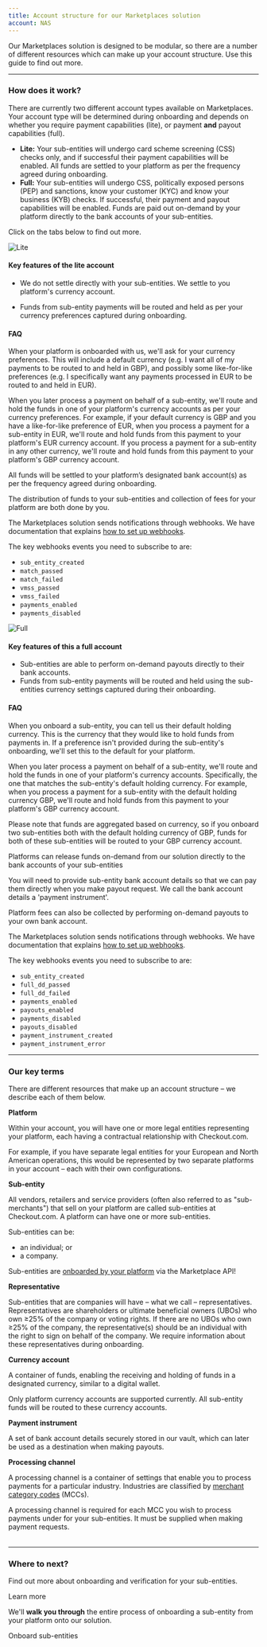 ```yaml
---
title: Account structure for our Marketplaces solution
account: NAS
---
```


Our Marketplaces solution is designed to be modular, so there are a number of different resources which can make up your account structure. Use this guide to find out more.

---

### How does it work?

There are currently two different account types available on Marketplaces. Your account type will be determined during onboarding and depends on whether you require payment capabilities (lite), or payment **and** payout capabilities (full).

- **Lite:** Your sub-entities will undergo card scheme screening (CSS) checks only, and if successful their payment capabilities will be enabled. All funds are settled to your platform as per the frequency agreed during onboarding.
- **Full:** Your sub-entities will undergo CSS, politically exposed persons (PEP) and sanctions, know your customer (KYC) and know your business (KYB) checks. If successful, their payment and payout capabilities will be enabled. Funds are paid out on-demand by your platform directly to the bank accounts of your sub-entities.

<InfoBox>

Click on the tabs below to find out more.

</InfoBox>

<tabs>
<tab title="Lite">
<img src="/NAS/Marketplaces/Lite.png" alt="Lite" />

#### Key features of the lite account

- We do not settle directly with your sub-entities. We settle to you platform's currency account.

- Funds from sub-entity payments will be routed and held as per your currency preferences captured during onboarding.

#### FAQ

<Accordion title="How are funds from payments routed and held?">

When your platform is onboarded with us, we'll ask for your currency preferences. This will include a default currency (e.g. I want all of my payments to be routed to and held in GBP), and possibly some like-for-like preferences (e.g. I specifically want any payments processed in EUR to be routed to and held in EUR).

When you later process a payment on behalf of a sub-entity, we'll route and hold the funds in one of your platform's currency accounts as per your currency preferences. For example, if your default currency is GBP and you have a like-for-like preference of EUR, when you process a payment for a sub-entity in EUR, we'll route and hold funds from this payment to your platform's EUR currency account. If you process a payment for a sub-entity in any other currency, we'll route and hold funds from this payment to your platform's GBP currency account.

</Accordion>
<Accordion title="How are funds from payments settled to my sub-entities?">

All funds will be settled to your platform’s designated bank account(s) as per the frequency agreed during onboarding.

The distribution of funds to your sub-entities and collection of fees for your platform are both done by you.

</Accordion>
<Accordion title="How do I know when my sub-entity is ready to process payments?">

The Marketplaces solution sends notifications through webhooks. We have documentation that explains [how to set up webhooks](/workflows/set-up-your-webhooks-receiver).

The key webhooks events you need to subscribe to are:

- `sub_entity_created`
- `match_passed`
- `match_failed`
- `vmss_passed`
- `vmss_failed`
- `payments_enabled`
- `payments_disabled`

</Accordion>
</tab>
<tab title="Full">

<img src="/NAS/Marketplaces/Full.png" alt="Full" />

#### Key features of this a full account

- Sub-entities are able to perform on-demand payouts directly to their bank accounts.
- Funds from sub-entity payments will be routed and held using the sub-entities currency settings captured during their onboarding.

#### FAQ

<Accordion title="How are funds from payments routed and held?">

When you onboard a sub-entity, you can tell us their default holding currency. This is the currency that they would like to hold funds from payments in. If a preference isn't provided during the sub-entity's onboarding, we'll set this to the default for your platform.

When you later process a payment on behalf of a sub-entity, we'll route and hold the funds in one of your platform's currency accounts. Specifically, the one that matches the sub-entity's default holding currency. For example, when you process a payment for a sub-entity with the default holding currency GBP, we'll route and hold funds from this payment to your platform's GBP currency account.

Please note that funds are aggregated based on currency, so if you onboard two sub-entities both with the default holding currency of GBP, funds for both of these sub-entities will be routed to your GBP currency account.

</Accordion>
<Accordion title="How are funds from payments settled to my sub-entities?">

Platforms can release funds on-demand from our solution directly to the bank accounts of your sub-entities

You will need to provide sub-entity bank account details so that we can pay them directly when you make payout request. We call the bank account details a 'payment instrument'.

Platform fees can also be collected by performing on-demand payouts to your own bank account.

</Accordion>
<Accordion title="Which event do I need to subscribe to via the Workflows API?">

The Marketplaces solution sends notifications through webhooks. We have documentation that explains [how to set up webhooks](/workflows/set-up-your-webhook-receiver).

The key webhooks events you need to subscribe to are:

- `sub_entity_created`
- `full_dd_passed`
- `full_dd_failed`
- `payments_enabled`
- `payouts_enabled`
- `payments_disabled`
- `payouts_disabled`
- `payment_instrument_created`
- `payment_instrument_error`

</Accordion>

</tab>
</tabs>

---

### Our key terms

There are different resources that make up an account structure – we describe each of them below.

<Table>
<TableHead headers={['Resource', 'Description']} />
<TableBody>
<TableRow>
<TableCell>

**Platform**

</TableCell>
<TableCell>

Within your account, you will have one or more legal entities
representing your platform, each having a contractual relationship
with Checkout.com.

For example, if you have separate legal entities for your European and
North American operations, this would be represented by two separate
platforms in your account – each with their own configurations.

</TableCell>
</TableRow>
<TableRow>
<TableCell>

**Sub-entity**

</TableCell>
<TableCell>

All vendors, retailers and service providers (often also referred to
as "sub-merchants") that sell on your platform are called sub-entities
at Checkout.com. A platform can have one or more sub-entities.

Sub-entities can be:

- an individual; or
- a company.

Sub-entities are [onboarded by your platform](/marketplaces/about-onboarding) via the Marketplace API!

</TableCell>
</TableRow>
<TableRow>
<TableCell>

**Representative**

</TableCell>
<TableCell>

Sub-entities that are companies will have – what we call
–&nbsp;representatives. Representatives are shareholders or ultimate
beneficial owners (UBOs) who own ≥25% of the company or voting rights.
If there are no UBOs who own ≥25% of the company, the
representative(s) should be an individual with the right to sign on
behalf of the company. We require information about these
representatives during onboarding.

</TableCell>
</TableRow>
<TableRow>
<TableCell>

**Currency account**

</TableCell>
<TableCell>

A container of funds, enabling the receiving and holding of funds in
a designated currency, similar to a digital wallet.

<TipBox variant="note">

Only platform currency accounts are supported currently. All
sub-entity funds will be routed to these currency accounts.

</TipBox>
</TableCell>
</TableRow>
<TableRow>
<TableCell>

**Payment instrument**

</TableCell>
<TableCell>

A set of bank account details securely stored in our vault, which
can later be used as a destination when making payouts.

</TableCell>
</TableRow>
<TableRow>
<TableCell>

**Processing channel**

</TableCell>
<TableCell>

A processing channel is a container of settings that enable you to
process payments for a particular industry. Industries are classified
by [merchant category codes](/resources/codes/merchant-category-codes) (MCCs).


A processing channel is required for each MCC you wish to process
payments under for your sub-entities. It must be supplied when making
payment requests.

</TableCell>
</TableRow>
</TableBody>
</Table>

---

### Where to next?

<ContentPanel title="About onboarding sub-entities" imgSrc="/NAS/Marketplaces/onboard-sub-entities.svg">

Find out more about onboarding and verification for your sub-entities.

<ButtonLink href="/marketplaces/onboarding">Learn more</ButtonLink>

</ContentPanel>
<ContentPanel title="Onboard sub-entities" imgSrc="/NAS/Marketplaces/onboard-sub-entities.svg">

We'll **walk you through** the entire process of onboarding a sub-entity from your platform onto our solution.

<ButtonLinkSecondary href="/marketplaces/onboarding">Onboard sub-entities</ButtonLinkSecondary>

</ContentPanel>
